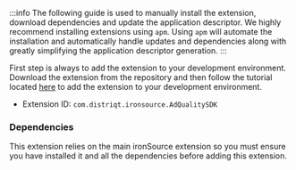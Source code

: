 
:::info
The following guide is used to manually install the extension, download dependencies and update the application descriptor. We highly recommend installing extensions using `apm`. Using `apm` will automate the installation and automatically handle updates and dependencies along with greatly simplifying the application descriptor generation.
:::


First step is always to add the extension to your development environment. Download the extension from the repository and then follow the tutorial located [here](/docs/tutorials/getting-started) to add the extension to your development environment.

- Extension ID: `com.distriqt.ironsource.AdQualitySDK`


### Dependencies

This extension relies on the main ironSource extension so you must ensure you have installed it and all the dependencies before adding this extension.

